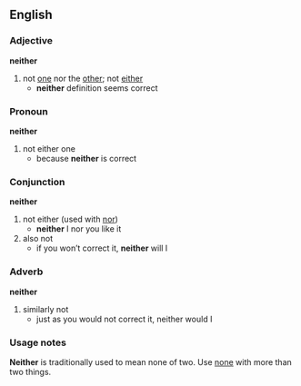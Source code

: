 ==English==
===Adjective===
'''neither'''
# not [[one]] nor the [[other]]; not [[either]]
#* '''neither''' definition seems correct
===Pronoun===
'''neither'''
# not either one
#* because '''neither''' is correct
===Conjunction===
'''neither'''
# not either (used with [[nor]])
#* '''neither''' I nor you like it
# also not
#* if you won’t correct it, '''neither''' will I
===Adverb===
'''neither'''
# similarly not
#* just as you would not correct it, neither would I

===Usage notes===
'''Neither''' is traditionally used to mean none of two.  Use [[none]] with more than two things.
